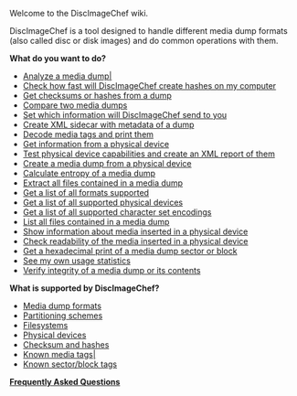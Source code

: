 Welcome to the DiscImageChef wiki.

DiscImageChef is a tool designed to handle different media dump formats (also called disc or disk images) and do common operations with them.

'''What do you want to do?'''
* [[Media-dump-image-analysis|Analyze a media dump|]]
* [[Checksum-benchmarking|Check how fast will DiscImageChef create hashes on my computer]]
* [[Media-dump-checksumming|Get checksums or hashes from a dump]]
* [[Media-dump-comparison|Compare two media dumps]]
* [[Stats-configuration|Set which information will DiscImageChef send to you]]
* [[Media-dump-XML-metadata-sidecar-creation|Create XML sidecar with metadata of a dump]]
* [[Media-metadata-and-tags-decoding|Decode media tags and print them]]
* [[Physical-device-information|Get information from a physical device]]
* [[Physical-device-report|Test physical device capabilities and create an XML report of them]]
* [[Media-dump|Create a media dump from a physical device]]
* [[Entropy-calculation|Calculate entropy of a media dump]]
* [[Extract-files|Extract all files contained in a media dump]]
* [[Format-list|Get a list of all formats supported]]
* [[Device-list|Get a list of all supported physical devices]]
* [[Encoding-list|Get a list of all supported character set encodings]]
* [[List-files|List all files contained in a media dump]]
* [[Physical-media-information|Show information about media inserted in a physical device]]
* [[Media-scan|Check readability of the media inserted in a physical device]]
* [[Media-dump-sector-block-hexadecimal-dump|Get a hexadecimal print of a media dump sector or block]]
* [[Stats|See my own usage statistics]]
* [[Media-dump-verification|Verify integrity of a media dump or its contents]]

'''What is supported by DiscImageChef?'''
* [[Media dump formats supported by DiscImageChef|Media dump formats]]
* [[Partitioning schemes recognized by DiscImageChef|Partitioning schemes]]
* [[Filesystems recognized by DiscImageChef|Filesystems]]
* [[Physical devices supported by DiscImageChef|Physical devices]]
* [[Checksum and hash algorithms supported by DiscImageChef|Checksum and hashes]]
* [[Media-tags|Known media tags|]]
* [[Sector-Tags|Known sector/block tags]]

'''[[Frequently Asked Questions]]'''
